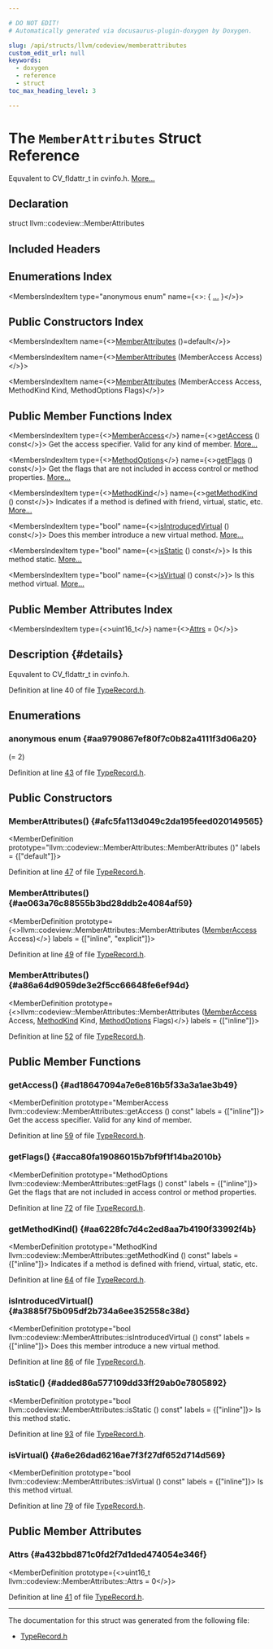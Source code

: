 ```yaml
---

# DO NOT EDIT!
# Automatically generated via docusaurus-plugin-doxygen by Doxygen.

slug: /api/structs/llvm/codeview/memberattributes
custom_edit_url: null
keywords:
  - doxygen
  - reference
  - struct
toc_max_heading_level: 3

---
```





# The `MemberAttributes` Struct Reference

<DoxygenPage pluginConfig={pluginConfig}>

Equvalent to CV&#95;fldattr&#95;t in cvinfo.h. <a href="#details">More...</a>

## Declaration

<CodeBlock>struct llvm::codeview::MemberAttributes</CodeBlock>

## Included Headers

<IncludesList>
<IncludesListItem
  filePath="llvm/DebugInfo/CodeView/TypeRecord.h"
  permalink="/docs/api/files/include/include/llvm/include/llvm/debuginfo/include/llvm/debuginfo/codeview/typerecord-h"
  isLocal="true" />
</IncludesList>

## Enumerations Index

<MembersIndex>

<MembersIndexItem
  type="anonymous enum"
  name={<>:  &#123; <a href="#aa9790867ef80f7c0b82a4111f3d06a20">...</a> &#125;</>}>
</MembersIndexItem>

</MembersIndex>

## Public Constructors Index

<MembersIndex>

<MembersIndexItem
  name={<><a href="#afc5fa113d049c2da195feed020149565">MemberAttributes</a> ()=default</>}>
</MembersIndexItem>

<MembersIndexItem
  name={<><a href="#ae063a76c88555b3bd28ddb2e4084af59">MemberAttributes</a> (MemberAccess Access)</>}>
</MembersIndexItem>

<MembersIndexItem
  name={<><a href="#a86a64d9059de3e2f5cc66648fe6ef94d">MemberAttributes</a> (MemberAccess Access, MethodKind Kind, MethodOptions Flags)</>}>
</MembersIndexItem>

</MembersIndex>

## Public Member Functions Index

<MembersIndex>

<MembersIndexItem
  type={<><a href="/docs/api/namespaces/llvm/codeview/#a86888a0082bafa16b982170695ebb881">MemberAccess</a></>}
  name={<><a href="#ad18647094a7e6e816b5f33a3a1ae3b49">getAccess</a> () const</>}>
Get the access specifier. Valid for any kind of member. <a href="#ad18647094a7e6e816b5f33a3a1ae3b49">More...</a>
</MembersIndexItem>

<MembersIndexItem
  type={<><a href="/docs/api/namespaces/llvm/codeview/#a728fe3ed02de6938b9ae302f54d8626f">MethodOptions</a></>}
  name={<><a href="#acca80fa19086015b7bf9f1f14ba2010b">getFlags</a> () const</>}>
Get the flags that are not included in access control or method properties. <a href="#acca80fa19086015b7bf9f1f14ba2010b">More...</a>
</MembersIndexItem>

<MembersIndexItem
  type={<><a href="/docs/api/namespaces/llvm/codeview/#a168a6021abac4aa4ac613129e7fc38c7">MethodKind</a></>}
  name={<><a href="#aa6228fc7d4c2ed8aa7b4190f33992f4b">getMethodKind</a> () const</>}>
Indicates if a method is defined with friend, virtual, static, etc. <a href="#aa6228fc7d4c2ed8aa7b4190f33992f4b">More...</a>
</MembersIndexItem>

<MembersIndexItem
  type="bool"
  name={<><a href="#a3885f75b095df2b734a6ee352558c38d">isIntroducedVirtual</a> () const</>}>
Does this member introduce a new virtual method. <a href="#a3885f75b095df2b734a6ee352558c38d">More...</a>
</MembersIndexItem>

<MembersIndexItem
  type="bool"
  name={<><a href="#added86a577109dd33ff29ab0e7805892">isStatic</a> () const</>}>
Is this method static. <a href="#added86a577109dd33ff29ab0e7805892">More...</a>
</MembersIndexItem>

<MembersIndexItem
  type="bool"
  name={<><a href="#a6e26dad6216ae7f3f27df652d714d569">isVirtual</a> () const</>}>
Is this method virtual. <a href="#a6e26dad6216ae7f3f27df652d714d569">More...</a>
</MembersIndexItem>

</MembersIndex>

## Public Member Attributes Index

<MembersIndex>

<MembersIndexItem
  type={<>uint16&#95;t</>}
  name={<><a href="#a432bbd871c0fd2f7d1ded474054e346f">Attrs</a> = 0</>}>
</MembersIndexItem>

</MembersIndex>

## Description {#details}

Equvalent to CV&#95;fldattr&#95;t in cvinfo.h.

Definition at line 40 of file <a href="/docs/api/files/include/include/llvm/include/llvm/debuginfo/include/llvm/debuginfo/codeview/typerecord-h">TypeRecord.h</a>.

<SectionDefinition>

## Enumerations

### anonymous enum  {#aa9790867ef80f7c0b82a4111f3d06a20}

<MemberDefinition
  prototype="anonymous enum ">

<EnumerationList title="Enumeration values">

<Link id="aa9790867ef80f7c0b82a4111f3d06a20a561e5b0f9ff0e71365c1ee6345528dfc" />
<EnumerationListItem name="MethodKindShift">
 (= 2)
</EnumerationListItem>

</EnumerationList>

Definition at line <a href="/docs/api/files/include/include/llvm/include/llvm/debuginfo/include/llvm/debuginfo/codeview/typerecord-h/#l00043">43</a> of file <a href="/docs/api/files/include/include/llvm/include/llvm/debuginfo/include/llvm/debuginfo/codeview/typerecord-h">TypeRecord.h</a>.
</MemberDefinition>

</SectionDefinition>

<SectionDefinition>

## Public Constructors

### MemberAttributes() {#afc5fa113d049c2da195feed020149565}

<MemberDefinition
  prototype="llvm::codeview::MemberAttributes::MemberAttributes ()"
  labels = {["default"]}>

Definition at line <a href="/docs/api/files/include/include/llvm/include/llvm/debuginfo/include/llvm/debuginfo/codeview/typerecord-h/#l00047">47</a> of file <a href="/docs/api/files/include/include/llvm/include/llvm/debuginfo/include/llvm/debuginfo/codeview/typerecord-h">TypeRecord.h</a>.
</MemberDefinition>

### MemberAttributes() {#ae063a76c88555b3bd28ddb2e4084af59}

<MemberDefinition
  prototype={<>llvm::codeview::MemberAttributes::MemberAttributes (<a href="/docs/api/namespaces/llvm/codeview/#a86888a0082bafa16b982170695ebb881">MemberAccess</a> Access)</>}
  labels = {["inline", "explicit"]}>

Definition at line <a href="/docs/api/files/include/include/llvm/include/llvm/debuginfo/include/llvm/debuginfo/codeview/typerecord-h/#l00049">49</a> of file <a href="/docs/api/files/include/include/llvm/include/llvm/debuginfo/include/llvm/debuginfo/codeview/typerecord-h">TypeRecord.h</a>.
</MemberDefinition>

### MemberAttributes() {#a86a64d9059de3e2f5cc66648fe6ef94d}

<MemberDefinition
  prototype={<>llvm::codeview::MemberAttributes::MemberAttributes (<a href="/docs/api/namespaces/llvm/codeview/#a86888a0082bafa16b982170695ebb881">MemberAccess</a> Access, <a href="/docs/api/namespaces/llvm/codeview/#a168a6021abac4aa4ac613129e7fc38c7">MethodKind</a> Kind, <a href="/docs/api/namespaces/llvm/codeview/#a728fe3ed02de6938b9ae302f54d8626f">MethodOptions</a> Flags)</>}
  labels = {["inline"]}>

Definition at line <a href="/docs/api/files/include/include/llvm/include/llvm/debuginfo/include/llvm/debuginfo/codeview/typerecord-h/#l00052">52</a> of file <a href="/docs/api/files/include/include/llvm/include/llvm/debuginfo/include/llvm/debuginfo/codeview/typerecord-h">TypeRecord.h</a>.
</MemberDefinition>

</SectionDefinition>

<SectionDefinition>

## Public Member Functions

### getAccess() {#ad18647094a7e6e816b5f33a3a1ae3b49}

<MemberDefinition
  prototype="MemberAccess llvm::codeview::MemberAttributes::getAccess () const"
  labels = {["inline"]}>
Get the access specifier. Valid for any kind of member.

Definition at line <a href="/docs/api/files/include/include/llvm/include/llvm/debuginfo/include/llvm/debuginfo/codeview/typerecord-h/#l00059">59</a> of file <a href="/docs/api/files/include/include/llvm/include/llvm/debuginfo/include/llvm/debuginfo/codeview/typerecord-h">TypeRecord.h</a>.
</MemberDefinition>

### getFlags() {#acca80fa19086015b7bf9f1f14ba2010b}

<MemberDefinition
  prototype="MethodOptions llvm::codeview::MemberAttributes::getFlags () const"
  labels = {["inline"]}>
Get the flags that are not included in access control or method properties.

Definition at line <a href="/docs/api/files/include/include/llvm/include/llvm/debuginfo/include/llvm/debuginfo/codeview/typerecord-h/#l00072">72</a> of file <a href="/docs/api/files/include/include/llvm/include/llvm/debuginfo/include/llvm/debuginfo/codeview/typerecord-h">TypeRecord.h</a>.
</MemberDefinition>

### getMethodKind() {#aa6228fc7d4c2ed8aa7b4190f33992f4b}

<MemberDefinition
  prototype="MethodKind llvm::codeview::MemberAttributes::getMethodKind () const"
  labels = {["inline"]}>
Indicates if a method is defined with friend, virtual, static, etc.

Definition at line <a href="/docs/api/files/include/include/llvm/include/llvm/debuginfo/include/llvm/debuginfo/codeview/typerecord-h/#l00064">64</a> of file <a href="/docs/api/files/include/include/llvm/include/llvm/debuginfo/include/llvm/debuginfo/codeview/typerecord-h">TypeRecord.h</a>.
</MemberDefinition>

### isIntroducedVirtual() {#a3885f75b095df2b734a6ee352558c38d}

<MemberDefinition
  prototype="bool llvm::codeview::MemberAttributes::isIntroducedVirtual () const"
  labels = {["inline"]}>
Does this member introduce a new virtual method.

Definition at line <a href="/docs/api/files/include/include/llvm/include/llvm/debuginfo/include/llvm/debuginfo/codeview/typerecord-h/#l00086">86</a> of file <a href="/docs/api/files/include/include/llvm/include/llvm/debuginfo/include/llvm/debuginfo/codeview/typerecord-h">TypeRecord.h</a>.
</MemberDefinition>

### isStatic() {#added86a577109dd33ff29ab0e7805892}

<MemberDefinition
  prototype="bool llvm::codeview::MemberAttributes::isStatic () const"
  labels = {["inline"]}>
Is this method static.

Definition at line <a href="/docs/api/files/include/include/llvm/include/llvm/debuginfo/include/llvm/debuginfo/codeview/typerecord-h/#l00093">93</a> of file <a href="/docs/api/files/include/include/llvm/include/llvm/debuginfo/include/llvm/debuginfo/codeview/typerecord-h">TypeRecord.h</a>.
</MemberDefinition>

### isVirtual() {#a6e26dad6216ae7f3f27df652d714d569}

<MemberDefinition
  prototype="bool llvm::codeview::MemberAttributes::isVirtual () const"
  labels = {["inline"]}>
Is this method virtual.

Definition at line <a href="/docs/api/files/include/include/llvm/include/llvm/debuginfo/include/llvm/debuginfo/codeview/typerecord-h/#l00079">79</a> of file <a href="/docs/api/files/include/include/llvm/include/llvm/debuginfo/include/llvm/debuginfo/codeview/typerecord-h">TypeRecord.h</a>.
</MemberDefinition>

</SectionDefinition>

<SectionDefinition>

## Public Member Attributes

### Attrs {#a432bbd871c0fd2f7d1ded474054e346f}

<MemberDefinition
  prototype={<>uint16&#95;t llvm::codeview::MemberAttributes::Attrs = 0</>}>

Definition at line <a href="/docs/api/files/include/include/llvm/include/llvm/debuginfo/include/llvm/debuginfo/codeview/typerecord-h/#l00041">41</a> of file <a href="/docs/api/files/include/include/llvm/include/llvm/debuginfo/include/llvm/debuginfo/codeview/typerecord-h">TypeRecord.h</a>.
</MemberDefinition>

</SectionDefinition>

<hr/>

The documentation for this struct was generated from the following file:

<ul>
<li><a href="/docs/api/files/include/include/llvm/include/llvm/debuginfo/include/llvm/debuginfo/codeview/typerecord-h">TypeRecord.h</a></li>
</ul>

</DoxygenPage>
